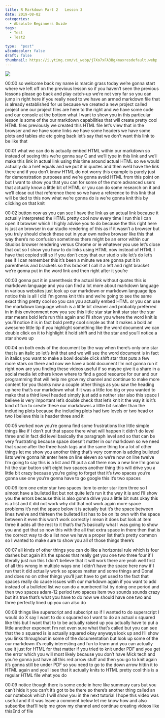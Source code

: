```yaml
---
title: R Markdown Part 2   Lesson 3
date: 2019-08-02
categories:
  - Absolute Beginners Guide
tags:
  - Test
  - Test2

type:  "post"
w3codecolor: false
draft: false
thumbnail: https://i.ytimg.com/vi_webp/j7Xo7xFA3Bg/maxresdefault.webp
---
```


<a href="https://www.youtube.com/watch?v=j7Xo7xFA3Bg">
<img src="https://i.ytimg.com/vi_webp/j7Xo7xFA3Bg/maxresdefault.webp">
</a>









00:00
so welcome back my name is marcin grass today we're gonna start where we left
off on the previous lesson so if you haven't seen the previous lessons please
go back and play catch-up we're not very far so you can jump in
right here if you really need to we have an armed markdown file that is already
established for us because we created a new project called project one our
project files are here to the right and we have some code and our console at the
bottom what I want to show you in this particular lesson is some of the our
markdown capabilities that will create pretty cool HTML files previously we
created this HTML file let's view that in the browser and we have some links we
have some headers we have some plots and
tables etc etc going back let's say that we don't want this link to be like that

00:01
what we can do is actually embed HTML within our markdown so instead of seeing
this we're gonna say C and we'll type in this link and we'll make this link in
actual link using this time around actual HTML so we would actually do a
href equals and we put it in quotes and then we'd have the link there and if you
don't know HTML do not worry this example is purely just for demonstration
purposes and we're gonna avoid HTML from this point on but I want to show you
that you can for some of the more advanced users that actually know a
little bit of HTML or you can do some research on it and we'll close out that
reference there so we have a reference to this link that will be tied to this
now what we're gonna do is we're gonna knit this by clicking on that knit

00:02
button now as you can see I have the link as an actual link because it
actually interpreted the HTML pretty cool now every time I run this I can
open it browser which I highly advise you to do
because the this right here is just an browser in our studio rendering of this
as if it wasn't a browser but you truly should check these out in your own
native browser like this that way there's no confusion sometimes there
might be an error within our Studios browser rendering versus Chrome or ie
whatever you use let's close that out so I show you how to do links using HTML
now instead of HTML I have that copied still so if you don't copy that our
studio site let's do let's see if I can remember this it's been a minute we are
gonna put it in parenthesis and brackets so this bracket I call it a left and
right bracket we're gonna put in the word link and then right after it you're

00:03
gonna put it in parenthesis the actual link without quotes this is markdown
language and you can find a lot more about markdown language in various
websites just look up our markdown or markdown language tips notice this is
all I did I'm gonna knit this and we're going to see the same exact thing pretty
cool so you can you actually embed HTML or you can use the markdown language
which is a little bit cleaner and probably preferred in in this
environment now you see this little star star knit star star the star star means
bold let's run this again and I'll show you where the word knit is you'll notice
it is in fact bold pretty cool simple as that it makes a bold an awesome little
tip if you highlight something like the word document we can double click on it
to highlight it hold shift and hit the star and you'll notice a star shows up

00:04
on both ends of the document by the way when there's only one star that is an
italic so let's knit that and we will see the word document is in fact in
italics you want to make a bowl double click shift star that puts a few
more stars on there and now we have a bold
document I'm not gonna run it right now are you finding these videos useful if
so maybe give it a share in a social media let others know where to find a
good resource for our and our programming that will help me grow my
channel and continue to make more content for you thanks now a couple
other things as you saw the heading up here that's our markdown what if it was
a little too big or you wanted to make that a third level headed simply just
add a nother star also this space I believe is very important let's double
check that let's knit it the way it is it's kind of fun to create these our
markdowns a little bit smaller than the including plots because the including
plots had two levels or two head or two I believe this is header three and it

00:05
worked now you're gonna find some frustrations like little simple things
like if I don't put that space there what will happen
it didn't do level three and in fact did level basically the paragraph level and
so that can be very frustrating because space doesn't matter in our markdown so
we need that space after the three hash tags and the same thing for a lot of
other things let me show you another thing that's very common is adding
bulleted lists we're gonna hit enter here on line eleven so we're now on line
twelve I'm going to say this is a list and I'll put a call there now a new line
I'm gonna hit the star button shift eight two spaces another thing this will
drive you a little bit crazy because you're going to forget that it's two
spaces you're gonna use one you're gonna have to go google this it's two spaces

00:06
item one enter star two spaces item to enter star item three so I almost have a
bulleted list but not quite let's run it the way it is and I'll show you the
errors because this is also gonna drive you a little bit nuts okay this is a
list and it did not work why did that not work again more space problems it's
not the space below it is actually but it's the space between lines twelve and
thirteen the bulleted list has to be on its own
with the space between it even this won't work correctly I mean it does but
look at item three it adds all the rest to it that's that's basically what I was
going to show you and get that so now this with the all that extra space in
there then that is the correct way to do a list now we have a proper list that's
pretty common so I wanted to make sure to show you all of those things there's

00:07
all kinds of other things you can do like a horizontal rule which is four
dashes but again it's the spaces that really get you one two three four
if I literally just run this I don't believe that it will work there are yeah
well first of all this wrong in multiple ways one I didn't have the space here
now if I run that it did actually work so spaces matter and some things and
Donal and does no on other things you'll just have to get used to the fact that
spaces really do cause issues with our markdown again if you want to add
instead of a bulleted list we can do a numbered list by doing one period and
then two spaces adam-12 period two spaces item two sounds sounds
crazy but it's true that's what you have to do now we should have one two and
three perfectly lined up you can also do

00:08
things like superscript and subscript so
if I wanted to do superscript I would do X say I want to do x squared so I want
to do an actual x squared like this but I want that to to be actually raised up
you actually have to put a little another exponent I'm not even sure what
that's called but you can see that the x squared is is actually squared okay
anyways look up and I'll show you links throughout in some of the documentation
but look up some of the our markdown it's really interesting and fun to learn
and you can actually use it just for HTML for that matter
if you tried to knit under PDF and you get the error which you will most likely
because you don't have Mick tech and you're gonna just have all this red
arrow stuff and then you go to knit again it's gonna still be under PDF so
you need to go to the down arrow hittin it to HTML again and you'll see that it
actually knits to HTML pretty cool this is a regular HTML file what you do

00:09
notice though there is some code in here like summary cars but you can't hide it
you can't it's got to be there so there's another thing called an our notebook
which I will show you in the next tutorial I hope this video was useful
and if it was leave a comment below let me know how and also subscribe that'll
help me grow my channel and continue creating videos like thisEnd of file


